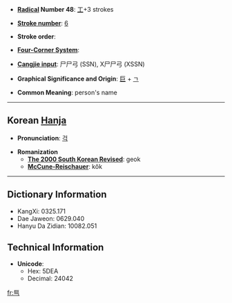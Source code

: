 * '''[[Wiktionary:Chinese radical index| Radical]] Number 48''': [[Wiktionary:Chinese radical index 工|工]]+3 strokes

* '''[[Wiktionary:Chinese total strokes index|Stroke number]]''': [[Wiktionary:Chinese total strokes index 6|6]]

* '''Stroke order''': 

* '''[[Wiktionary:Chinese four corner index|Four-Corner System]]''': 

* '''[[Wiktionary:Chinese Cangjie index|Cangjie input]]''': 尸尸弓 (SSN), X尸尸弓 (XSSN)

* '''Graphical Significance and Origin''': [[巨]] + [[ㄱ]]

* '''Common Meaning''': person's name

----

== Korean [[Hanja]] ==

* '''Pronunciation''': [[걱]]

* '''Romanization'''
** '''[[The 2000 South Korean Revised Romanization|The 2000 South Korean Revised]]''': geok
** '''[[McCune-Reischauer]]''': kŏk

----

== Dictionary Information ==

* KangXi: 0325.171
* Dae Jaweon: 0629.040
* Hanyu Da Zidian: 10082.051

== Technical Information ==

* '''Unicode''':
** Hex: 5DEA
** Decimal: 24042

[[fr:巪]]